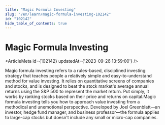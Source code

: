 ```yaml
---
title: "Magic Formula Investing"
slug: "/en/learn/magic-formula-investing-102142"
id: "102142"
hide_table_of_contents: true
---
```



# Magic Formula Investing

<ArticleMeta id={102142} updatedAt={'2023-09-26 13:59:00'} />
<div className='border-solid border-b border-t-0 my-4 border-[var(--ifm-color-gray-300)]' />

Magic formula investing refers to a rules-based, disciplined investing strategy that teaches people a relatively simple and easy-to-understand method for value investing. It relies on quantitative screens of companies and stocks, and is designed to beat the stock market's average annual returns using the S&P 500 to represent the market return. Put simply, it works by ranking stocks based on their price and returns on capital.Magic formula investing tells you how to approach value investing from a methodical and unemotional perspective. Developed by Joel Greenblatt—an investor, hedge fund manager, and business professor—the formula applies to large-cap stocks but doesn't include any small or micro-cap companies.
